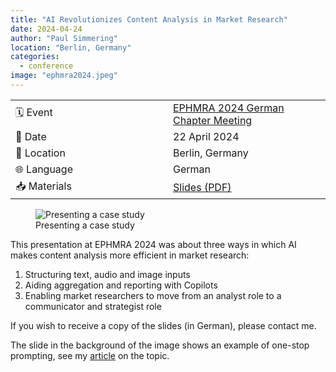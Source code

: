```yaml
---
title: "AI Revolutionizes Content Analysis in Market Research"
date: 2024-04-24
author: "Paul Simmering"
location: "Berlin, Germany"
categories:
  - conference
image: "ephmra2024.jpeg"
---
```


| | |
| --- | --- |
| 🗓️ Event | [EPHMRA 2024 German Chapter Meeting](https://www.ephmra.org/events/43)|
| 📅 Date | 22 April 2024 |
| 📍 Location | Berlin, Germany |
| 🌐 Language | German |
| 📥 Materials | [Slides (PDF)](/talks/ephmra2024/ephmra_2024_llms.pdf) |

![Presenting a case study](ephmra2024.jpeg)

This presentation at EPHMRA 2024 was about three ways in which AI makes content analysis more efficient in market research:

1. Structuring text, audio and image inputs
2. Aiding aggregation and reporting with Copilots
3. Enabling market researchers to move from an analyst role to a communicator and strategist role

If you wish to receive a copy of the slides (in German), please contact me.

The slide in the background of the image shows an example of one-stop prompting, see my [article](/blog/one-stop-nlp/) on the topic.
